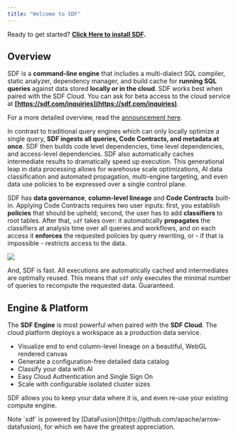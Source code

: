 ```yaml
---
title: "Welcome to SDF"
---
```


<Tip>Ready to get started? **[Click Here to install SDF](/guide/install).**</Tip>

## Overview

SDF is a **command-line engine** that includes a multi-dialect SQL compiler, static analyzer, dependency manager, and build cache for **running SQL queries** against
data stored **locally or in the cloud**. SDF works best when paired with the SDF Cloud. You can ask for beta access to the cloud service at **[https://sdf.com/inquiries](https://sdf.com/inquiries)**.

For a more detailed overview, read the [announcement here](https://blog.sdf.com/p/introducing-sdf-the-semantic-data).

In contrast to traditional query engines which can only locally optimize a
single query, **SDF ingests all queries, Code Contracts, and metadata at once**.
SDF then builds code level dependencies, time level dependencies, and
access-level dependencies. SDF also automatically caches intermediate results to dramatically speed up execution. This generational leap in data processing allows for warehouse scale optimizations, AI data classification and automated propagation, multi-engine targeting, and even data use policies to be expressed over a single control plane.

SDF has **data governance**, **column-level lineage** and **Code Contracts**
built-in. Applying Code Contracts requires two user inputs: first, you
establish **policies** that should be upheld; second, the user has to add
**classifiers** to root tables. After that, `sdf` takes over: it automatically
**propagates** the classifiers at analysis time over all queries and workflows,
and on each access it **enforces** the requested policies by query rewriting,
or - if that is impossible - restricts access to the data.

<img src="https://cdn.sdf.com/img/sdf-overview.png"/>

And, SDF is fast. All executions are automatically cached and intermediates are
optimally reused. This means that `sdf` only executes the minimal number of
queries to recompute the requested data. Guaranteed.

## Engine & Platform

The **SDF Engine** is most powerful when paired with the **SDF Cloud**. The cloud platform deploys a workspace as a production data service.
- Visualize end to end column-level lineage on a beautiful, WebGL rendered canvas
- Generate a configuration-free detailed data catalog
- Classify your data with AI
- Easy Cloud Authentication and Single Sign On
- Scale with configurable isolated cluster sizes

SDF allows you to keep your data where it is, and even re-use your existing compute engine. 

<Note>
Note `sdf` is powered by [DataFusion](https://github.com/apache/arrow-datafusion), for which we have the greatest appreciation. 
</Note>
